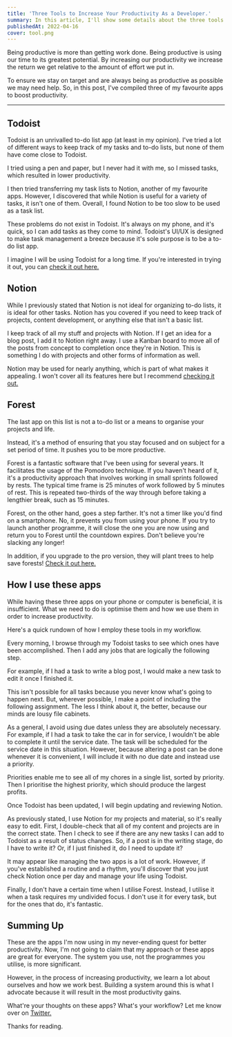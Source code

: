 ```yaml
---
title: 'Three Tools to Increase Your Productivity As a Developer.'
summary: In this article, I'll show some details about the three tools that you can use to increase your productivity as a developer.
publishedAt: 2022-04-16
cover: tool.png
---
```


Being productive is more than getting work done. Being productive is using our time to its greatest potential. By increasing our productivity we increase the return we get relative to the amount of effort we put in.

To ensure we stay on target and are always being as productive as possible we may need help. So, in this post, I've compiled three of my favourite apps to boost productivity.

---

## Todoist

Todoist is an unrivalled to-do list app (at least in my opinion). I've tried a lot of different ways to keep track of my tasks and to-do lists, but none of them have come close to Todoist.

I tried using a pen and paper, but I never had it with me, so I missed tasks, which resulted in lower productivity.

I then tried transferring my task lists to Notion, another of my favourite apps. However, I discovered that while Notion is useful for a variety of tasks, it isn't one of them. Overall, I found Notion to be too slow to be used as a task list.

These problems do not exist in Todoist. It's always on my phone, and it's quick, so I can add tasks as they come to mind. Todoist's UI/UX is designed to make task management a breeze because it's sole purpose is to be a to-do list app.

I imagine I will be using Todoist for a long time. If you're interested in trying it out, you can [check it out here.](https://todoist.com/)

## Notion

While I previously stated that Notion is not ideal for organizing to-do lists, it is ideal for other tasks. Notion has you covered if you need to keep track of projects, content development, or anything else that isn't a basic list.

I keep track of all my stuff and projects with Notion. If I get an idea for a blog post, I add it to Notion right away. I use a Kanban board to move all of the posts from concept to completion once they're in Notion. This is something I do with projects and other forms of information as well.

Notion may be used for nearly anything, which is part of what makes it appealing. I won't cover all its features here but I recommend [checking it out.](notion.so/)

## Forest

The last app on this list is not a to-do list or a means to organise your projects and life.

Instead, it's a method of ensuring that you stay focused and on subject for a set period of time. It pushes you to be more productive.

Forest is a fantastic software that I've been using for several years. It facilitates the usage of the Pomodoro technique. If you haven't heard of it, it's a productivity approach that involves working in small sprints followed by rests. The typical time frame is 25 minutes of work followed by 5 minutes of rest. This is repeated two-thirds of the way through before taking a lengthier break, such as 15 minutes.

Forest, on the other hand, goes a step farther. It's not a timer like you'd find on a smartphone. No, it prevents you from using your phone. If you try to launch another programme, it will close the one you are now using and return you to Forest until the countdown expires. Don't believe you're slacking any longer!

In addition, if you upgrade to the pro version, they will plant trees to help save forests! [Check it out here.](https://www.forestapp.cc/)

## How I use these apps

While having these three apps on your phone or computer is beneficial, it is insufficient. What we need to do is optimise them and how we use them in order to increase productivity.

Here's a quick rundown of how I employ these tools in my workflow.

Every morning, I browse through my Todoist tasks to see which ones have been accomplished. Then I add any jobs that are logically the following step.

For example, if I had a task to write a blog post, I would make a new task to edit it once I finished it.

This isn't possible for all tasks because you never know what's going to happen next. But, wherever possible, I make a point of including the following assignment. The less I think about it, the better, because our minds are lousy file cabinets.

As a general, I avoid using due dates unless they are absolutely necessary. For example, if I had a task to take the car in for service, I wouldn't be able to complete it until the service date. The task will be scheduled for the service date in this situation. However, because altering a post can be done whenever it is convenient, I will include it with no due date and instead use a priority.

Priorities enable me to see all of my chores in a single list, sorted by priority. Then I prioritise the highest priority, which should produce the largest profits.

Once Todoist has been updated, I will begin updating and reviewing Notion.

As previously stated, I use Notion for my projects and material, so it's really easy to edit. First, I double-check that all of my content and projects are in the correct state. Then I check to see if there are any new tasks I can add to Todoist as a result of status changes. So, if a post is in the writing stage, do I have to write it? Or, if I just finished it, do I need to update it?

It may appear like managing the two apps is a lot of work. However, if you've established a routine and a rhythm, you'll discover that you just check Notion once per day and manage your life using Todoist.

Finally, I don't have a certain time when I utilise Forest. Instead, I utilise it when a task requires my undivided focus. I don't use it for every task, but for the ones that do, it's fantastic.

## Summing Up

These are the apps I'm now using in my never-ending quest for better productivity. Now, I'm not going to claim that my approach or these apps are great for everyone. The system you use, not the programmes you utilise, is more significant.

However, in the process of increasing productivity, we learn a lot about ourselves and how we work best. Building a system around this is what I advocate because it will result in the most productivity gains.

What're your thoughts on these apps? What's your workflow? Let me know over on [Twitter.](https://twitter.com/search?q=https%3A%2F%2Fboringstonks.live%2Fblog%2Fthree-tools-increase-productivity)

Thanks for reading.